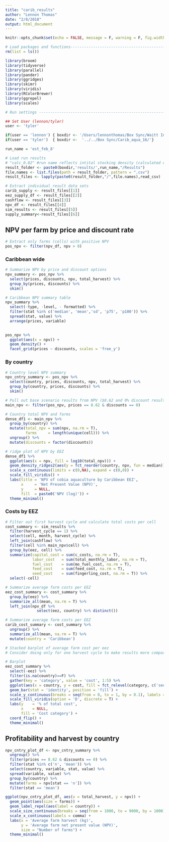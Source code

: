 ```yaml
---
title: "carib_results"
author: "Lennon Thomas"
date: "2/8/2018"
output: html_document
---
```


```r

knitr::opts_chunk$set(echo = FALSE, message = F, warning = F, fig.width = 6.5)
```


```r
# Load packages and functions-----------------------------------------------------------
rm(list = ls())

library(broom)
library(tidyverse)
library(parallel)
library(pander)
library(ggridges)
library(skimr)
library(viridis)
library(RColorBrewer)
library(ggrepel)
library(scales)

# Run settings -------------------------------------------------------------

## Set User (lennon/tyler)
user <- 'tyler'

if(user == 'lennon') { boxdir <- '/Users/lennonthomas/Box Sync/Waitt Institute/Blue Halo 2016/Carib_aqua_16/'}
if(user == 'tyler')  { boxdir <-  '../../Box Sync/Carib_aqua_16/'}

run_name = 'est_feb_8'  

# Load run results 
# "calc_0.02" #run name reflects intital stocking density (calculated or fixed)and feed rates (as % body weight)
result_folder <- paste0(boxdir,'results/',run_name,"/Results")
file.names <- list.files(path = result_folder, pattern = ".csv")
result_files <- lapply(paste0(result_folder,"/",file.names),read_csv)

# Extract individual result data sets
carib_supply <- result_files[[1]]
eez_supply_df <- result_files[[2]]
cashflow <- result_files[[3]]
npv_df <- result_files[[4]]
sim_results <- result_files[[5]]
supply_summary<-result_files[[6]]
```



## NPV per farm by price and discount rate

```r
# Extract only farms (cells) with positive NPV
pos_npv <- filter(npv_df, npv > 0)
```


### Caribbean wide

```r
# Summarize NPV by price and discount options
npv_summary <- pos_npv %>% 
  select(prices, discounts, npv, total_harvest) %>% 
  group_by(prices, discounts) %>% 
  skim()

# Caribbean NPV summary table
npv_summary %>% 
  select(-type, -level, - formatted) %>% 
  filter(stat %in% c('median', 'mean','sd', 'p75', 'p100')) %>% 
  spread(stat, value) %>% 
  arrange(prices, variable)
  
```


```r
pos_npv %>%  
  ggplot(aes(x = npv)) +
  geom_density() +
  facet_grid(prices ~ discounts, scales = 'free_y')
```


### By country

```r
# Country level NPV summary
npv_cntry_summary <- pos_npv %>% 
  select(country, prices, discounts, npv, total_harvest) %>% 
  group_by(country, prices, discounts) %>% 
  skim()
```

```r
# Pull out base scenario results from NPV ($8.62 and 0% discount results)
main_npv <- filter(pos_npv, prices == 8.62 & discounts == 0)
```


```r
# Country total NPV and farms 
dense_df1 <- main_npv %>%
  group_by(country) %>% 
  mutate(total_npv = sum(npv, na.rm = T),
         farms     = length(unique(cell))) %>% 
  ungroup() %>% 
  mutate(discounts = factor(discounts))

# ridge plot of NPV by EEZ
dense_df1 %>% 
  ggplot(aes(x = npv, fill = log10(total_npv))) +
  geom_density_ridges2(aes(y = fct_reorder(country, npv, fun = median)), alpha = 0.8) +
  scale_x_continuous(limits = c(0,NA), expand = c(0,0)) +
  scale_fill_viridis() +
  labs(title = 'NPV of cobia aquaculture by Caribbean EEZ',
       x     = 'Net Present Value (NPV)',
       y     = NULL,
       fill  = paste0('NPV (log)')) +
  theme_minimal()

```

### Costs by EEZ
```r
# Filter out first harvest cycle and calculate total costs per cell
cost_summary <- sim_results %>% 
  filter(harvest_cycle == 1) %>% 
  select(cell, month, harvest_cycle) %>% 
  left_join(cashflow) %>% 
  filter(cell %in% main_npv$cell) %>% 
  group_by(eez, cell) %>% 
  summarize(capital_cost = sum(c_costs, na.rm = T),
            labor_cost   = sum(total_monthly_labor, na.rm = T),
            fuel_cost    = sum(mo_fuel_cost, na.rm = T),
            feed_cost    = sum(feed_cost, na.rm = T),
            seed_cost    = sum(fingerling_cost, na.rm = T)) %>% 
  select(-cell)

# Summarize average farm costs per EEZ
eez_cost_summary <- cost_summary %>% 
  group_by(eez) %>% 
  summarize_all(mean, na.rm = T) %>% 
  left_join(npv_df %>% 
              select(eez, country) %>% distinct())

# Summarize average farm costs per EEZ
carib_cost_summary <- cost_summary %>% 
  ungroup() %>% 
  summarize_all(mean, na.rm = T) %>% 
  mutate(country = 'Caribbean')
```

```r
# Stacked barplot of average farm cost per eez
# Consider doing only for one harvest cycle to make results more comparable to literature estimates (e.g. 70% of op costs)

# Barplot
eez_cost_summary %>% 
  select(-eez) %>% 
  filter(is.na(country)==F) %>% 
  gather(key = 'category', value = 'cost', 1:5) %>% 
  ggplot(aes(x = country, y = cost, fill = fct_relevel(category, c('seed_cost','feed_cost'), after = Inf))) +
  geom_bar(stat = 'identity', position = 'fill') +
  scale_y_continuous(breaks = seq(from = 0, to = 1, by = 0.1), labels = paste0(seq(from = 0, to = 100, by = 10),'%')) +
  scale_fill_viridis(option = 'D', discrete = T) +
  labs(y    = '% of total cost',
       x    = NULL,
       fill = 'Cost category') +
  coord_flip() +
  theme_minimal()
```

## Profitability and harvest by country

```r
npv_cntry_plot_df <- npv_cntry_summary %>% 
  ungroup() %>% 
  filter(prices == 8.62 & discounts == 0) %>% 
  filter(stat %in% c('n', 'mean')) %>% 
  select(country, variable, stat, value) %>% 
  spread(variable, value) %>% 
  group_by(country) %>% 
  mutate(farms = npv[stat == 'n']) %>% 
  filter(stat == 'mean')

ggplot(npv_cntry_plot_df, aes(x = total_harvest, y = npv)) +
  geom_point(aes(size = farms)) +
  geom_label_repel(aes(label = country)) +
  scale_size_continuous(breaks = seq(from = 1000, to = 9000, by = 1000)) +
  scale_x_continuous(labels = comma) +
  labs(x = 'Average farm harvest (kg)',
       y = 'Average farm net present value (NPV)',
       size = "Number of farms") +
  theme_minimal()
```

